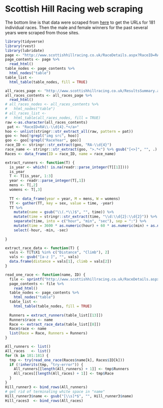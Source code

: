 # Scottish Hill Racing web scraping

The bottom line is that data were scraped from [here](http://www.scottishhillracing.co.uk/ResultsSummary.aspx) to get the URLs for 181
individual races. Then the male and female winners for the past several years were scraped from those sites.

```r
library(tidyverse)
library(rvest)
library(lubridate)
page <- "http://www.scottishhillracing.co.uk/RaceDetails.aspx?RaceID=RA-0098"
page_contents <- page %>%
  read_html()
table_nodes <- page_contents %>%
  html_nodes("table")
table_list <-
  html_table(table_nodes, fill = TRUE)
```


```r
all_races_page <- "http://www.scottishhillracing.co.uk/ResultsSummary.aspx"
all_races_contents <- all_races_page %>%
  read_html()
# all_races_nodes <- all_races_contents %>%
#   html_nodes("table")
# all_races_list <-
#   html_table(all_races_nodes, fill = TRUE)
raw <-as.character(all_races_contents)
 pat <- "RaceID=RA\\-\\d{4}.*</a>"
hoo <- unlist(stringr::str_extract_all(raw, pattern = pat))
goo <- hoo[!grepl("img src", hoo)]
goo <- goo[!grepl("RaceYear", goo)]
race_ID <- stringr::str_extract(goo, "RA-\\d{4}")
race_name <- stringr::str_extract(goo, ">.*<") %>% gsub("[<>]", "", .)
Races <- data_frame(ID = race_ID, name = race_name)
```

```r
extract_runners <- function(T) {
  is_year <- which(! is.na(readr::parse_integer(T[[1]])))
  is_year
  T <- T[is_year, 1:3]
  year <- readr::parse_integer(T[,1])
  mens <- T[,2]
  womens <- T[,3]
  
  TT <- data_frame(year = year, M = mens, W = womens)
  TT <- gather(TT, key = sex, value = time, -year)
  TT %>% 
    mutate(name = gsub("\\(.*\\)$", "", time)) %>%
    mutate(time = stringr::str_extract(time, "\\d:\\d{2}:\\d{2}")) %>%
    separate(time, into = c("hour", "min", "sec"), sep = ":") %>%
    mutate(time = 3600 * as.numeric(hour) + 60 * as.numeric(min) + as.numeric(sec)) %>%
    select(-hour, -min, -sec)
  
}
```

```r
extract_race_data <- function(T) {
  vals <- T[T$X1 %in% c("Distance", "Climb"), 2]
  vals <- gsub("[a-z ]", "", vals)
  data.frame(distance = vals[1], climb = vals[2])
}
```

```r
read_one_race <- function(name, ID) {
  file <- sprintf("http://www.scottishhillracing.co.uk/RaceDetails.aspx?RaceID=%s", ID)
  page_contents <- file %>%
    read_html()
  table_nodes <- page_contents %>%
    html_nodes("table")
  table_list <-
    html_table(table_nodes, fill = TRUE)
  
  Runners = extract_runners(table_list[[13]])
  Runners$race <- name
  Race <- extract_race_data(table_list[[8]])
  Race$race <- name
  list(Race = Race, Runners = Runners)
}
```

```r
All_runners <- list()
All_races   <- list()
for (k in 101:181) {
  tmp <- try(read_one_race(Races$name[k], Races$ID[k]))
  if (!inherits(tmp, "try-error")) {
    All_runners[[length(All_runners) + 1]] <- tmp$Runners
    All_races[[length(All_races) + 1]] <- tmp$Race
  }
}
Hill_runner3 <- bind_rows(All_runners)
# get rid of terminating white space in "name"
Hill_runner3$name <- gsub("[\\s]*$", "", Hill_runner3$name)
Hill_races3  <- bind_rows(All_races)
```

